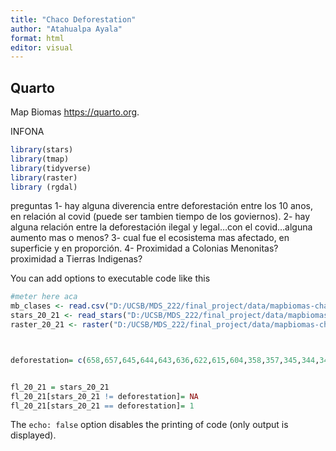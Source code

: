 ```yaml
---
title: "Chaco Deforestation"
author: "Atahualpa Ayala"
format: html
editor: visual
---
```


## Quarto

Map Biomas <https://quarto.org>.

INFONA



```r
library(stars)
library(tmap)
library(tidyverse)
library(raster)
library (rgdal)

```

preguntas 
1- hay alguna diverencia entre deforestación entre los 10 anos, en relación al covid (puede ser tambien tiempo de los goviernos).
2- hay alguna relación entre la deforestación ilegal y legal...con el covid...alguna aumento mas o menos?
3- cual fue el ecosistema mas afectado, en superficie y en proporción.
4- Proximidad a Colonias Menonitas? proximidad a Tierras Indigenas?

You can add options to executable code like this

```r
#meter here aca
mb_clases <- read.csv("D:/UCSB/MDS_222/final_project/data/mapbiomas-chaco-collection-30-paraguay-area.csv")
stars_20_21 <- read_stars("D:/UCSB/MDS_222/final_project/data/mapbiomas-chaco-collection-30-paraguay-2020_2021.tif")
raster_20_21 <- raster("D:/UCSB/MDS_222/final_project/data/mapbiomas-chaco-collection-30-paraguay-2020_2021.tif")
```


```r



```
```r





```





```r

deforestation= c(658,657,645,644,643,636,622,615,604,358,357,345,344,343,342,336,322,315,304)


fl_20_21 = stars_20_21
fl_20_21[stars_20_21 != deforestation]= NA
fl_20_21[stars_20_21 == deforestation]= 1


```


The `echo: false` option disables the printing of code (only output is displayed).
